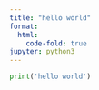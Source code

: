 ```yaml
---
title: "hello world"
format:
  html:
    code-fold: true
jupyter: python3
---
```


```python
print('hello world')
```
